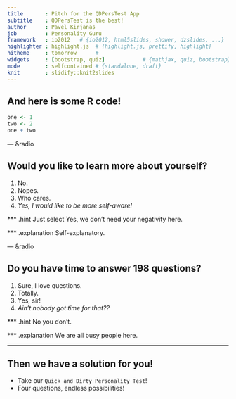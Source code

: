 ```yaml
--- 
title       : Pitch for the QDPersTest App
subtitle    : QDPersTest is the best!
author      : Pavel Kirjanas    
job         : Personality Guru
framework   : io2012   # {io2012, html5slides, shower, dzslides, ...}
highlighter : highlight.js  # {highlight.js, prettify, highlight}
hitheme     : tomorrow      # 
widgets     : [bootstrap, quiz]            # {mathjax, quiz, bootstrap}
mode        : selfcontained # {standalone, draft}
knit        : slidify::knit2slides
---
```


## And here is some R code!

```r
one <- 1
two <- 2
one + two
```

--- &radio

## Would you like to learn more about yourself?

1. No.
2. Nopes.
3. Who cares.
4. _Yes, I would like to be more self-aware!_

*** .hint 
Just select Yes, we don't need your negativity here.

*** .explanation 
Self-explanatory. 

--- &radio

## Do you have time to answer 198 questions?

1. Sure, I love questions.
2. Totally.
3. Yes, sir!
4. _Ain't nobody got time for that??_

*** .hint 
No you don't.

*** .explanation 
We are all busy people here.

--- 

## Then we have a solution for you!

- Take our `Quick and Dirty Personality Test`!
- Four questions, endless possibilities!




